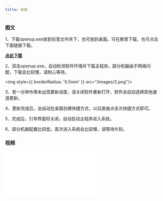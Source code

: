```yaml
---
title: 安装
---
```


### 图文

1、下载openup.exe放到任意文件夹下，也可放到桌面。可在群里下载，也可点击下面链接下载。
<Tip>

[**点此下载**](/binnary/openup.exe)

</Tip>

2、双击openup.exe，自动检测软件环境并下载主程序。部分机器由于网络问题，下载会比较慢，请耐心等待。

<img style={{ borderRadius: '0.5rem' }} src="/images/2.png"/>


3、若一分钟作用未出现更新进度，请关闭软件重新打开，软件会自动选择其他通道更新。

4、更新完成后，会自动在桌面创建快捷方式，以后直接点击次快捷方式即可。

5、完成后，引导界面将关闭，自动启动主程序进入系统。

6、部分机器配置比较低，首次进入系统会比较慢，请等待片刻。

### 视频

<iframe
  src="/video/update.webm"
  title="video player"
  frameBorder="0"
  allow="accelerometer; autoplay; clipboard-write; encrypted-media; gyroscope; picture-in-picture"
  allowFullScreen
  style={{ width: '100%', borderRadius: '0.5rem' }}
></iframe>
